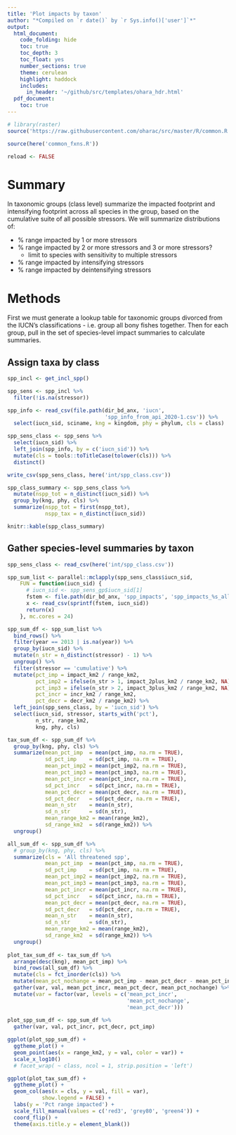 ```yaml
---
title: 'Plot impacts by taxon'
author: "*Compiled on `r date()` by `r Sys.info()['user']`*"
output: 
  html_document:
    code_folding: hide
    toc: true
    toc_depth: 3
    toc_float: yes
    number_sections: true
    theme: cerulean
    highlight: haddock
    includes: 
      in_header: '~/github/src/templates/ohara_hdr.html'
  pdf_document:
    toc: true
---
```


``` r

# library(raster)
source('https://raw.githubusercontent.com/oharac/src/master/R/common.R')

source(here('common_fxns.R'))

reload <- FALSE
```


# Summary

In taxonomic groups (class level) summarize the impacted footprint and intensifying footprint across all species in the group, based on the cumulative suite of all possible stressors.  We will summarize distributions of:

* % range impacted by 1 or more stressors
* % range impacted by 2 or more stressors and 3 or more stressors?
    * limit to species with sensitivity to multiple stressors
* % range impacted by intensifying stressors
* % range impacted by deintensifying stressors

# Methods

First we must generate a lookup table for taxonomic groups divorced from the IUCN's classifications - i.e. group all bony fishes together.  Then for each group, pull in the set of species-level impact summaries to calculate summaries.

## Assign taxa by class

```r
spp_incl <- get_incl_spp()

spp_sens <- spp_incl %>%
  filter(!is.na(stressor))

spp_info <- read_csv(file.path(dir_bd_anx, 'iucn', 
                               'spp_info_from_api_2020-1.csv')) %>%
  select(iucn_sid, sciname, kng = kingdom, phy = phylum, cls = class)

spp_sens_class <- spp_sens %>%
  select(iucn_sid) %>%
  left_join(spp_info, by = c('iucn_sid')) %>%
  mutate(cls = tools::toTitleCase(tolower(cls))) %>%
  distinct()

write_csv(spp_sens_class, here('int/spp_class.csv'))

spp_class_summary <- spp_sens_class %>%
  mutate(nspp_tot = n_distinct(iucn_sid)) %>%
  group_by(kng, phy, cls) %>%
  summarize(nspp_tot = first(nspp_tot),
            nspp_tax = n_distinct(iucn_sid))

knitr::kable(spp_class_summary)
```

## Gather species-level summaries by taxon

```r
spp_sens_class <- read_csv(here('int/spp_class.csv'))

spp_sum_list <- parallel::mclapply(spp_sens_class$iucn_sid,
    FUN = function(iucn_sid) {
      # iucn_sid <- spp_sens_gp$iucn_sid[1]
      fstem <- file.path(dir_bd_anx, 'spp_impacts', 'spp_impacts_%s_all.csv')
      x <- read_csv(sprintf(fstem, iucn_sid))
      return(x)
    }, mc.cores = 24)

spp_sum_df <- spp_sum_list %>%
  bind_rows() %>%
  filter(year == 2013 | is.na(year)) %>%
  group_by(iucn_sid) %>%
  mutate(n_str = n_distinct(stressor) - 1) %>%
  ungroup() %>%
  filter(stressor == 'cumulative') %>%
  mutate(pct_imp = impact_km2 / range_km2,
         pct_imp2 = ifelse(n_str > 1, impact_2plus_km2 / range_km2, NA),
         pct_imp3 = ifelse(n_str > 2, impact_3plus_km2 / range_km2, NA),
         pct_incr = incr_km2 / range_km2,
         pct_decr = decr_km2 / range_km2) %>%
  left_join(spp_sens_class, by = 'iucn_sid') %>%
  select(iucn_sid, stressor, starts_with('pct'), 
         n_str, range_km2, 
         kng, phy, cls)

tax_sum_df <- spp_sum_df %>%
  group_by(kng, phy, cls) %>%
  summarize(mean_pct_imp  = mean(pct_imp, na.rm = TRUE),
            sd_pct_imp    = sd(pct_imp, na.rm = TRUE),
            mean_pct_imp2 = mean(pct_imp2, na.rm = TRUE),
            mean_pct_imp3 = mean(pct_imp3, na.rm = TRUE),
            mean_pct_incr = mean(pct_incr, na.rm = TRUE),
            sd_pct_incr   = sd(pct_incr, na.rm = TRUE),
            mean_pct_decr = mean(pct_decr, na.rm = TRUE),
            sd_pct_decr   = sd(pct_decr, na.rm = TRUE),
            mean_n_str    = mean(n_str),
            sd_n_str      = sd(n_str),
            mean_range_km2 = mean(range_km2),
            sd_range_km2  = sd(range_km2)) %>%
  ungroup()

all_sum_df <- spp_sum_df %>%
  # group_by(kng, phy, cls) %>%
  summarize(cls = 'All threatened spp',
            mean_pct_imp  = mean(pct_imp, na.rm = TRUE),
            sd_pct_imp    = sd(pct_imp, na.rm = TRUE),
            mean_pct_imp2 = mean(pct_imp2, na.rm = TRUE),
            mean_pct_imp3 = mean(pct_imp3, na.rm = TRUE),
            mean_pct_incr = mean(pct_incr, na.rm = TRUE),
            sd_pct_incr   = sd(pct_incr, na.rm = TRUE),
            mean_pct_decr = mean(pct_decr, na.rm = TRUE),
            sd_pct_decr   = sd(pct_decr, na.rm = TRUE),
            mean_n_str    = mean(n_str),
            sd_n_str      = sd(n_str),
            mean_range_km2 = mean(range_km2),
            sd_range_km2  = sd(range_km2)) %>%
  ungroup()
  
plot_tax_sum_df <- tax_sum_df %>%
  arrange(desc(kng), mean_pct_imp) %>%
  bind_rows(all_sum_df) %>%
  mutate(cls = fct_inorder(cls)) %>%
  mutate(mean_pct_nochange = mean_pct_imp - mean_pct_decr - mean_pct_incr) %>%
  gather(var, val, mean_pct_incr, mean_pct_decr, mean_pct_nochange) %>%
  mutate(var = factor(var, levels = c('mean_pct_incr', 
                                      'mean_pct_nochange', 
                                      'mean_pct_decr')))
  
plot_spp_sum_df <- spp_sum_df %>%
  gather(var, val, pct_incr, pct_decr, pct_imp)
```

```r
ggplot(plot_spp_sum_df) +
  ggtheme_plot() +
  geom_point(aes(x = range_km2, y = val, color = var)) +
  scale_x_log10()
  # facet_wrap( ~ class, ncol = 1, strip.position = 'left')

ggplot(plot_tax_sum_df) +
  ggtheme_plot() +
  geom_col(aes(x = cls, y = val, fill = var), 
           show.legend = FALSE) +
  labs(y = 'Pct range impacted') +
  scale_fill_manual(values = c('red3', 'grey80', 'green4')) +
  coord_flip() +
  theme(axis.title.y = element_blank())
```

